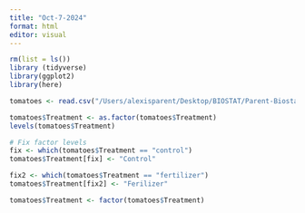 ```yaml
---
title: "Oct-7-2024"
format: html
editor: visual
---
```


```r
rm(list = ls())
library (tidyverse)
library(ggplot2)
library(here)
```

```r
tomatoes <- read.csv("/Users/alexisparent/Desktop/BIOSTAT/Parent-Biostats-In-Class/Data/tomato_data.csv")
```

```r
tomatoes$Treatment <- as.factor(tomatoes$Treatment)
levels(tomatoes$Treatment)

```

```r
# Fix factor levels
fix <- which(tomatoes$Treatment == "control")
tomatoes$Treatment[fix] <- "Control"

fix2 <- which(tomatoes$Treatment == "fertilizer")
tomatoes$Treatment[fix2] <- "Ferilizer"

tomatoes$Treatment <- factor(tomatoes$Treatment)
```
